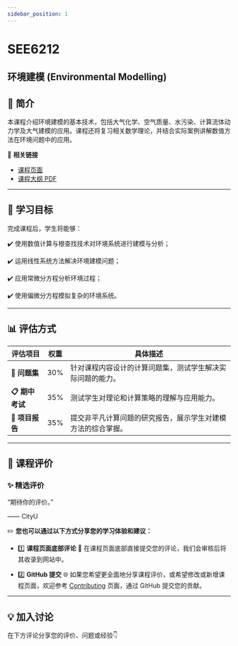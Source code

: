 ```yaml
---
sidebar_position: 1
---
```


# SEE6212
## 环境建模 (Environmental Modelling)

## **📘 简介**
本课程介绍环境建模的基本技术，包括大气化学、空气质量、水污染、计算流体动力学及大气建模的应用。课程还将复习相关数学理论，并结合实际案例讲解数值方法在环境问题中的应用。

🔗 **相关链接**
- [课程页面](https://www.cityu.edu.hk/catalogue/pg/202425/course/SEE6212.htm)
- [课程大纲 PDF](https://www.cityu.edu.hk/catalogue/pg/202425/course/SEE6212.pdf)

---

## **🎯 学习目标**

完成课程后，学生将能够：

✔️ 使用数值计算与根查找技术对环境系统进行建模与分析；

✔️ 运用线性系统方法解决环境建模问题；

✔️ 应用常微分方程分析环境过程；

✔️ 使用偏微分方程模拟复杂的环境系统。

---

## **📊 评估方式**

| **评估项目**            | **权重** | **具体描述**                                                                                       |
|------------------------|---------|---------------------------------------------------------------------------------------------------|
| **📂 问题集**           | 30%     | 针对课程内容设计的计算问题集，测试学生解决实际问题的能力。                                                |
| **📋 期中考试**         | 35%     | 测试学生对理论和计算策略的理解与应用能力。                                                             |
| **📂 项目报告**         | 35%     | 提交非平凡计算问题的研究报告，展示学生对建模方法的综合掌握。                                                |

---

## **💬 课程评价**

### ✨ **精选评价**
<div className={commentStyles.commentBox}>
    <p className={commentStyles.commentText}>
        “期待你的评价。”
    </p>
    <p className={commentStyles.commentAuthor}>—— CityU</p>
</div>

✏️ **您也可以通过以下方式分享您的学习体验和建议：**

- 1️⃣ **课程页面底部评论**
💬 在课程页面底部直接提交您的评论，我们会审核后将其收录到网站中。

- 2️⃣ **GitHub 提交**
🌐 如果您希望更全面地分享课程评价，或希望修改或新增课程页面，欢迎参考 [Contributing](https://penjc.github.io/cityU-navigator/contributing) 页面，通过 GitHub 提交您的贡献。

---

## **💡 加入讨论**

在下方评论分享您的评价、问题或经验👇
<Utterances />

